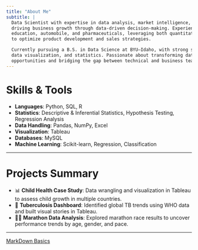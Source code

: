 ```yaml
---
title: "About Me"
subtitle: |
  Data Scientist with expertise in data analysis, market intelligence, and product strategy, 
  driving business growth through data-driven decision-making. Experienced in technology, 
  education, automobile, and pharmaceuticals, leveraging both quantitative and qualitative insights 
  to optimize product development and sales strategies.

  Currently pursuing a B.S. in Data Science at BYU–Idaho, with strong skills in SQL, 
  data visualization, and statistics. Passionate about transforming data into strategic 
  opportunities and bridging the gap between technical and business teams.
---
```


# Skills & Tools

- **Languages**: Python, SQL, R
- **Statistics**: Descriptive & Inferential Statistics, Hypothesis Testing, Regression Analysis
- **Data Handling**: Pandas, NumPy, Excel
- **Visualization**: Tableau
- **Databases**: MySQL
- **Machine Learning**: Scikit-learn, Regression, Classification

---

# Projects Summary

- 📊 **Child Health Case Study**: Data wrangling and visualization in Tableau to assess child growth in multiple countries.
- 🦠 **Tuberculosis Dashboard**: Identified global TB trends using WHO data and built visual stories in Tableau.
- 🏃‍♂️ **Marathon Data Analysis**: Explored marathon race results to uncover performance trends by age, gender, and pace. 


---

[MarkDown Basics](https://quarto.org/docs/authoring/markdown-basics.html#links-images)

